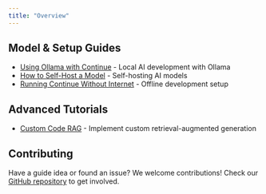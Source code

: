 ```yaml
---
title: "Overview"
---
```


## Model & Setup Guides

- [Using Ollama with Continue](/guides/ollama-guide) - Local AI development with Ollama
- [How to Self-Host a Model](/guides/how-to-self-host-a-model) - Self-hosting AI models
- [Running Continue Without Internet](/guides/running-continue-without-internet) - Offline development setup

## Advanced Tutorials

- [Custom Code RAG](/guides/custom-code-rag) - Implement custom retrieval-augmented generation

## Contributing

Have a guide idea or found an issue? We welcome contributions! Check our [GitHub repository](https://github.com/continuedev/continue) to get involved.
